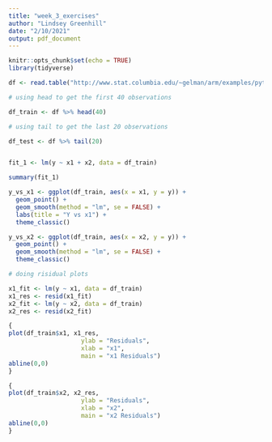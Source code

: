 ```yaml
---
title: "week_3_exercises"
author: "Lindsey Greenhill"
date: "2/10/2021"
output: pdf_document
---
```


```r
knitr::opts_chunk$set(echo = TRUE)
library(tidyverse)
```


```r

df <- read.table("http://www.stat.columbia.edu/~gelman/arm/examples/pyth/exercise2.1.dat", header = TRUE)

# using head to get the first 40 observations

df_train <- df %>% head(40)

# using tail to get the last 20 observations

df_test <- df %>% tail(20)


fit_1 <- lm(y ~ x1 + x2, data = df_train)

summary(fit_1)

y_vs_x1 <- ggplot(df_train, aes(x = x1, y = y)) +
  geom_point() +
  geom_smooth(method = "lm", se = FALSE) +
  labs(title = "Y vs x1") +
  theme_classic()

y_vs_x2 <- ggplot(df_train, aes(x = x2, y = y)) +
  geom_point() +
  geom_smooth(method = "lm", se = FALSE) +
  theme_classic()

# doing risidual plots

x1_fit <- lm(y ~ x1, data = df_train)
x1_res <- resid(x1_fit)
x2_fit <- lm(y ~ x2, data = df_train)
x2_res <- resid(x2_fit)

{
plot(df_train$x1, x1_res,
                    ylab = "Residuals",
                    xlab = "x1",
                    main = "x1 Residuals")
abline(0,0)
}

{
plot(df_train$x2, x2_res,
                    ylab = "Residuals",
                    xlab = "x2",
                    main = "x2 Residuals")
abline(0,0)
}
```

